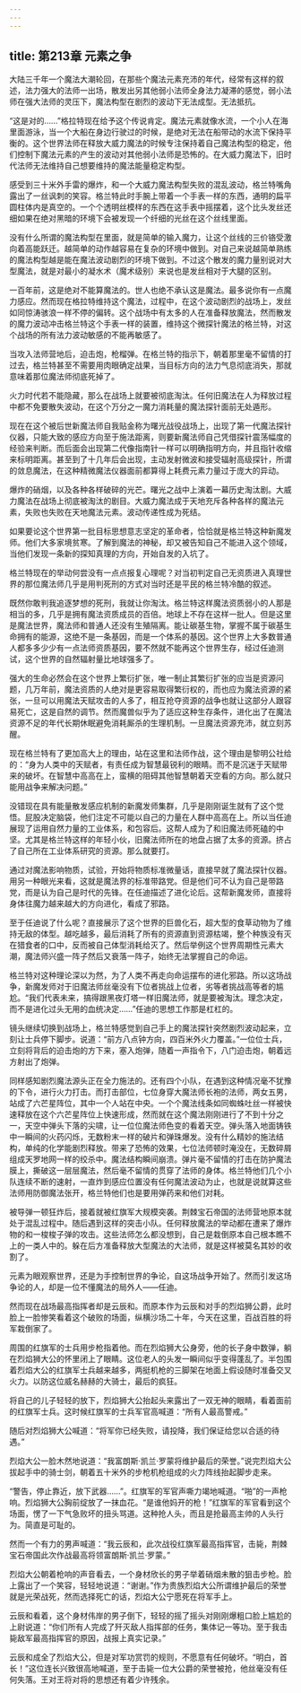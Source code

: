 ```yaml
---
---
---
```

title: 第213章 元素之争
---



大陆三千年一个魔法大潮轮回，在那些个魔法元素充沛的年代，经常有这样的叙述，法力强大的法师一出场，散发出另其他弱小法师全身法力凝滞的感觉，弱小法师在强大法师的灵压下，魔法构型在剧烈的波动下无法成型。无法抵抗。

“这是对的……”格拉特现在给予这个传说肯定。魔法元素就像水流，一个小人在海里面游泳，当一个大船在身边行驶过的时候，是绝对无法在船带动的水流下保持平衡的。这个世界法师在释放大威力魔法的时候专注保持着自己魔法构型的稳定，他们控制下魔法元素的产生的波动对其他弱小法师是恐怖的。在大威力魔法下，旧时代法师无法维持自己想要维持的魔法能量稳定构型。

感受到三十米外手雷的爆炸，和一个大威力魔法构型失败的混乱波动，格兰特嘴角露出了一丝讽刺的笑容。格兰特此时手腕上带着一个手表一样的东西，通明的扁平圆柱体内是真空的。一个个透明丝模样的东西在这手表中摇摆着，这个比头发丝还细如果在绝对黑暗的环境下会被发现一个纤细的光丝在这个丝线里面。

没有什么所谓的魔法构型在里面，就是简单的输入魔力，让这个丝线的三价铬受激向着高能跃迁。越简单的动作越容易在复杂的环境中做到。对自己来说越简单熟练的魔法构型越是能在魔法波动剧烈的环境下做到。不过这个散发的魔力量别说对大型魔法，就是对最小的凝水术（魔术级别）来说也是发丝相对于大腿的区别。

一百年前，这是绝对不能算魔法的。世人也绝不承认这是魔法。最多说你有一点魔力感应。然而现在格拉特维持这个魔法，过程中，在这个波动剧烈的战场上，发丝如同惊涛骇浪一样不停的偏转。这个战场中有太多的人在准备释放魔法，然而散发的魔力波动冲击格兰特这个手表一样的装置，维持这个微探针魔法的格兰特，对这个战场的所有法力波动敏感的不能再敏感了。

当攻入法师营地后，迫击炮，枪榴弹。在格兰特的指示下，朝着那里毫不留情的打过去，格兰特甚至不需要用肉眼确定战果，当目标方向的法力气息彻底消失，那就意味着那位魔法师彻底死掉了。

火力时代若不能隐藏，那么在战场上就要被彻底淘汰。任何旧魔法在人为释放过程中都不免要散失波动，在这个万分之一魔力消耗量的魔法探针面前无处遁形。

现在在这个被后世新魔法师自我贴金称为曙光战役战场上，出现了第一代魔法探针仪器，只能大致的感应方向至于施法距离，则要新魔法师自己凭借探针震荡幅度的经验来判断。而后面会出现第二代像指南针一样可以明确指明方向，并且指针收缩来标明距离。甚至到了十几年后会出现，主动发射微波和接受辐射高级探针，所谓的敛息魔法，在这种精微魔法仪器面前都算得上耗费元素力量过于庞大的异动。

爆炸的硝烟，以及各种各样破碎的光芒。曙光之战中上演着一幕历史淘汰剧。大威力魔法在战场上彻底被淘汰的剧目。大威力魔法成于天地充斥各种各样的魔法元素，失败也失败在天地魔法元素。波动传递性成为死结。

如果要论这个世界第一批目标思想意志坚定的革命者，恰恰就是格兰特这种新魔发师。他们大多家境贫寒。了解到魔法的神秘，却又被告知自己不能进入这个领域，当他们发现一条新的探知真理的方向，开始自发的入坑了。

格兰特现在的举动何尝没有一点点报复心理呢？对当初判定自己无资质进入真理世界的那位魔法师几乎是用判死刑的方式对当时还是平民的格兰特冷酷的叙述。

既然你敢判我追逐梦想的死刑，我就让你淘汰。格兰特这样魔法资质弱小的人那是相当的多，几乎是拥有魔法资质成员的百倍。地球上不存在这样一批人。但是这里是魔法世界，魔法师和普通人还没有生殖隔离。能让碳基生物，掌握不属于碳基生命拥有的能源，这绝不是一条基因，而是一个体系的基因。这个世界上大多数普通人都多多少少有一点法师资质基因，要不然就不能再这个世界生存，经过任迪测试，这个世界的自然辐射量比地球强多了。

强大的生命必然会在这个世界上繁衍扩张，唯一制止其繁衍扩张的应当是资源问题，几万年前，魔法资质的人绝对是更容易取得繁衍权的，而也应为魔法资源的紧张，一旦可以用魔法天赋攻击的人多了，相互抢夺资源的战争也就让这部分人跟容易死亡，这是自然的调节。然而魔兽似乎为了适应这种生存条件，进化出了在魔法资源不足的年代长期休眠避免消耗厮杀的生理机制。一旦魔法资源充沛，就立刻苏醒。

现在格兰特有了更加高大上的理由，站在这里和法师作战，这个理由是黎明公社给的：“身为人类中的天赋者，有责任成为智慧最锐利的眼睛。而不是沉迷于天赋带来的破坏。在智慧中高高在上，蛮横的阻碍其他智慧朝着天空看的方向。那么就只能用战争来解决问题。”

没错现在具有能量散发感应机制的新魔发师集群，几乎是刚刚诞生就有了这个觉悟。屁股决定脑袋，他们注定不可能以自己的力量在人群中高高在上。所以当任迪展现了运用自然力量的工业体系，和包容后。这帮人成为了和旧魔法师死磕的中坚。尤其是格兰特这样的年轻小伙，旧魔法师所在的地盘占据了太多的资源。挤占了自己所在工业体系研究的资源。那么就要打。

通过对魔法影响物质，试验，开始将物质标准微量话，直接早就了魔法探针仪器。用另一种眼光来看，这就是魔法界的标准带路党。但是他们可不认为自己是带路党，而是认为自己是时代的先锋。在任迪描述了进化论后。这帮新魔发师，直接将身体往魔力越来越大的方向进化，看成了邪路。

至于任迪说了什么呢？直接展示了这个世界的巨兽化石，超大型的食草动物为了维持无敌的体型。越吃越多，最后消耗了所有的资源直到资源枯竭，整个种族没有灭在猎食者的口中，反而被自己体型消耗给灭了。然后举例这个世界周期性元素大潮，魔法师兴盛一阵子然后又衰落一阵子，始终无法掌握自己的命运。

格兰特对这种理论深以为然，为了人类不再走向命运摆布的进化邪路。所以这场战争，新魔发师对于旧魔法师丝毫没有下位者挑战上位者，劣等者挑战高等者的尴尬。“我们代表未来，搞得跟黑夜灯塔一样旧魔法师，就是要被淘汰。理念决定，而不是进化过头无用的血统决定……”任迪的思想工作那是杠杠的。

镜头继续切换到战场上，格兰特感觉到自己手上的魔法探针突然剧烈波动起来，立刻让士兵停下脚步。说道：“前方八点钟方向，四百米外火力覆盖。”一位位士兵，立刻将背后的迫击炮的方下来，塞入炮弹，随着一声指令下，八门迫击炮，朝着远方射出了炮弹。

同样感知剧烈魔法源头正在全力施法的。还有四个小队，在遇到这种情况毫不犹豫的下令，进行火力打击。而打击部位，七位身穿大魔法师长袍的法师，两女五男，站成了六芒星阵位，其中一个人站在中央。一个个魔法线条如同蜘蛛吐丝一样被快速释放在这个六芒星阵位上快速形成，然而就在这个魔法刚刚进行了不到十分之一，天空中弹头下落的尖啸，让一位位魔法师色变的看着天空。弹头落入地面铸铁中一瞬间的火药闪烁，无数粉末一样的破片和弹珠爆发。没有什么精妙的施法结构，单纯的化学能剧烈释放。带来了恐怖的效果，七位法师顿时淹没在，无数碎屑组成天罗地网一样的绞杀中。魔法结构瞬间崩溃。弹片毫不留情的打击在防护魔法膜上，撕破这一层层魔法，然后毫不留情的贯穿了法师的身体。格兰特他们几个小队连续不断的速射，一直炸到感应位置没有任何魔法波动为止，也就是说就算这些法师用防御魔法张开，格兰特他们也是要用弹药来和他们对耗。

被导弹一顿狂炸后，接着就被红旗军大规模突袭。荆棘宝石帝国的法师营地原本就处于混乱过程中。随后遇到这样的突击小队。任何释放魔法的举动都在遭来了爆炸物的和一梭梭子弹的攻击。这些法师怎么都没想到，自己是栽倒原本自己根本瞧不上的一类人中的。躲在后方准备释放大型魔法的大法师，就是这样被莫名其妙的收割了。

元素为眼观察世界，还是为手控制世界的争论，自这场战争开始了。然而引发这场争论的人，却是一位不懂魔法的局外人——任迪。

然而现在战场最高指挥者却是云辰和。而原本作为云辰和对手的烈焰狮公爵，此时脸上一脸惨笑看着这个破败的场面，纵横沙场二十年，今天在这里，百战百胜的将军栽倒家了。

周围的红旗军的士兵用步枪指着他。而在烈焰狮大公身旁，他的长子身中数弹，躺在烈焰狮大公的怀里闭上了眼睛。这位老人的头发一瞬间似乎变得蓬乱了。半包围着烈焰大公的红旗军士兵越来越多，两挺机枪的三脚架在地面上假设随时准备交叉火力。以防这位威名赫赫的大骑士，最后的疯狂。

将自己的儿子轻轻的放下，烈焰狮大公抬起头来露出了一双无神的眼睛，看着面前的红旗军士兵。这时候红旗军的士兵军官高喊道：“所有人最高警戒。”

随后对烈焰狮大公喊道：“将军你已经失败，请投降，我们保证给您以合适的待遇。”

烈焰大公一脸木然地说道：“我富朗斯·凯兰·罗蒙将维护最后的荣誉。”说完烈焰大公拔起手中的骑士剑，朝着五十米外的步枪机枪组成的火力阵线抬起脚步走来。

“警告，停止靠近，放下武器……”。红旗军的军官声嘶力竭地喊道。“啪”的一声枪响。烈焰狮大公胸前绽放了一抹血花。“是谁他妈开的枪！”红旗军的军官看到这个场面，愣了一下气急败坏的扭头骂道。这种抢人头，而且是抢最高主帅的人头行为。简直是可耻的。

然而一个有力的男声喊道：“我云辰和，此次战役红旗军最高指挥官，击毙，荆棘宝石帝国此次作战最高将领富朗斯·凯兰·罗蒙。”

烈焰大公朝着枪响的声音看去，一个身材欣长的男子举着硝烟未散的狙击步枪。脸上露出了一个笑容，轻轻地说道：“谢谢。”作为贵族烈焰大公所谓维护最后的荣誉就是光荣战死，然而选择死亡的话，烈焰大公宁愿死在将军手上。

云辰和看着，这个身材伟岸的男子倒下，轻轻的摇了摇头对刚刚爆粗口脸上尴尬的上尉说道：“你们所有人完成了歼灭敌人指挥部的任务，集体记一等功。至于我击毙敌军最高指挥官的原因，战报上真实记录。”

云辰和成全了烈焰大公，但是对军功赏罚的规则，不愿意有任何破坏。“明白，首长！”这位连长兴致很高地喊道，至于击毙一位大公爵的荣誉被抢，他丝毫没有任何失落。王对王将对将的思想还有着少许残余。
